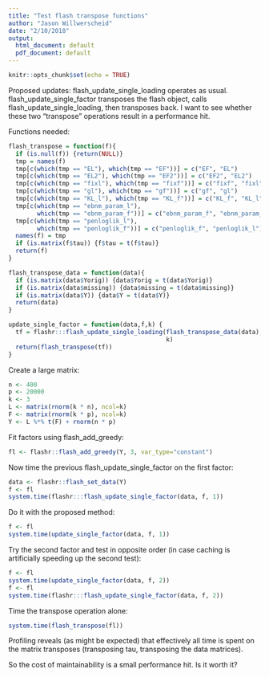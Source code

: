 ```yaml
---
title: "Test flash transpose functions"
author: "Jason Willwerscheid"
date: "2/10/2018"
output:
  html_document: default
  pdf_document: default
---
```


```r
knitr::opts_chunk$set(echo = TRUE)
```

Proposed updates: flash_update_single_loading operates as usual. flash_update_single_factor transposes the flash object, calls flash_update_single_loading, then transposes back. I want to see whether these two "transpose" operations result in a performance hit.

Functions needed:

```r
flash_transpose = function(f){
  if (is.null(f)) {return(NULL)}
  tmp = names(f)
  tmp[c(which(tmp == "EL"), which(tmp == "EF"))] = c("EF", "EL")
  tmp[c(which(tmp == "EL2"), which(tmp == "EF2"))] = c("EF2", "EL2")
  tmp[c(which(tmp == "fixl"), which(tmp == "fixf"))] = c("fixf", "fixl")
  tmp[c(which(tmp == "gl"), which(tmp == "gf"))] = c("gf", "gl")
  tmp[c(which(tmp == "KL_l"), which(tmp == "KL_f"))] = c("KL_f", "KL_l")
  tmp[c(which(tmp == "ebnm_param_l"),
        which(tmp == "ebnm_param_f"))] = c("ebnm_param_f", "ebnm_param_l")
  tmp[c(which(tmp == "penloglik_l"),
        which(tmp == "penloglik_f"))] = c("penloglik_f", "penloglik_l")
  names(f) = tmp
  if (is.matrix(f$tau)) {f$tau = t(f$tau)}
  return(f)
}

flash_transpose_data = function(data){
  if (is.matrix(data$Yorig)) {data$Yorig = t(data$Yorig)}
  if (is.matrix(data$missing)) {data$missing = t(data$missing)}
  if (is.matrix(data$Y)) {data$Y = t(data$Y)}
  return(data)
}

update_single_factor = function(data,f,k) {
  tf = flashr:::flash_update_single_loading(flash_transpose_data(data), flash_transpose(f),
                                            k)
  return(flash_transpose(tf))
}
```

Create a large matrix:

```r
n <- 400
p <- 20000
k <- 3
L <- matrix(rnorm(k * n), ncol=k)
F <- matrix(rnorm(k * p), ncol=k)
Y <- L %*% t(F) + rnorm(n * p)
```

Fit factors using flash_add_greedy:

```r
fl <- flashr::flash_add_greedy(Y, 3, var_type="constant")
```

Now time the previous flash_update_single_factor on the first factor:

```r
data <- flashr::flash_set_data(Y)
f <- fl
system.time(flashr:::flash_update_single_factor(data, f, 1))
```

Do it with the proposed method:

```r
f <- fl
system.time(update_single_factor(data, f, 1))
```

Try the second factor and test in opposite order (in case caching is artificially speeding up the second test):
```r
f <- fl
system.time(update_single_factor(data, f, 2))
f <- fl
system.time(flashr:::flash_update_single_factor(data, f, 2))
```

Time the transpose operation alone:

```r
system.time(flash_transpose(fl))
```

Profiling reveals (as might be expected) that effectively all time is spent on the matrix transposes (transposing tau, transposing the data matrices).

So the cost of maintainability is a small performance hit. Is it worth it?

